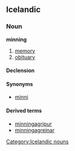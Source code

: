 ==Icelandic==
===Noun===
'''minning''' {{f}}
# [[memory]]
# [[obituary]]


====Declension====
{{Icelandic declension kvk sb 02 u|minning}}

====Synonyms====
*{{i-c|memory}} [[minni]] {{n}}

====Derived terms====
*[[minningagripur]]
*[[minningagreinar]]

[[Category:Icelandic nouns]]